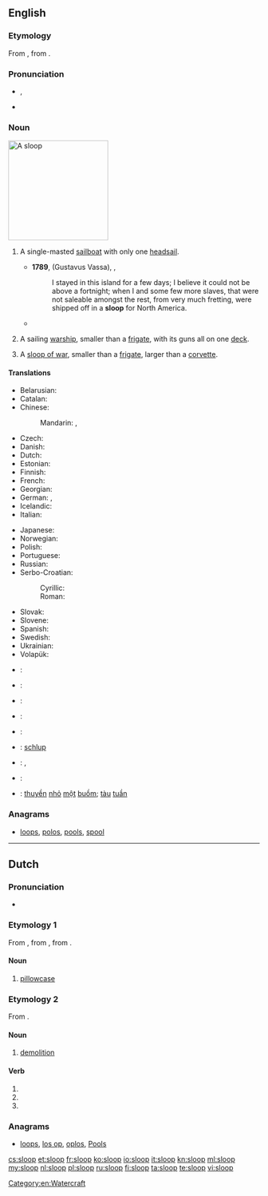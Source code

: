 ==English==
{{wikipedia}}

===Etymology===
From {{etyl|nl|en}} {{term|sloep||lang=nl}}, from {{etyl|dum|en}} {{term|sloepen||lang=dum|to glide}}.

===Pronunciation===
* {{enPR|slo͞op}}, {{IPA|/sluːp/}}
* {{rhymes|uːp}}

===Noun===
[[Image:Rigging-sloop-berm.svg|thumb|200px|A sloop]]
{{en-noun}}

# {{label|en|nautical}} A single-masted [[sailboat]] with only one [[headsail]].
#* '''1789''', {{w|Olaudah Equiano}} (Gustavus Vassa), ''{{w|The Interesting Narrative of the Life of Olaudah Equiano}}'',
#*: I stayed in this island for a few days; I believe it could not be above a fortnight; when I and some few more slaves, that were not saleable amongst the rest, from very much fretting, were shipped off in a '''sloop''' for North America.
#*{{quote-book|year=1898|author={{w|Winston Churchill (novelist)|Winston Churchill}}
|title={{w|The Celebrity}}|chapter=10
|passage=Mr. Cooke had had a '''sloop''' yacht built at Far Harbor, the completion of which had been delayed, and which was but just delivered.}}
# {{label|en|military}} A sailing [[warship]], smaller than a [[frigate]], with its guns all on one [[deck]].
# A [[sloop of war]], smaller than a [[frigate]], larger than a [[corvette]].

====Translations====
{{trans-top|single-masted sailboat}}
* Belarusian: {{t|be|шлюп|m|tr=šljup|sc=Cyrl}}
* Catalan: {{t|ca|sloop|m}}
* Chinese:
*: Mandarin: {{t|cmn|單桅帆船|sc=Hani}}, {{t|cmn|单桅帆船|tr=dānwéi fánchuán|sc=Hani}}
* Czech: {{t|cs|šalupa|f}}
* Danish: {{t|da|slup}}
* Dutch: {{t+|nl|sloep|m|f}}
* Estonian: {{t|et|luup}}
* Finnish: {{t+|fi|sluuppi}}
* French: {{t+|fr|sloop|m}}
* Georgian: {{t|ka|კანჯო|sc=Geor}}
* German: {{t|de|Slup|f}}, {{t+|de|Schaluppe|f}}
* Icelandic: {{t|is|slúppa}}
* Italian: {{t+|it|sloop|m}}
{{trans-mid}}
* Japanese: {{t|ja|スループ|tr=surūpu}}
* Norwegian: {{t|no|slupp}}
* Polish: {{t+|pl|slup|m}}
* Portuguese: {{t|pt|chalupa|f}}
* Russian: {{t+|ru|шлюп|m|tr=šljup}}
* Serbo-Croatian:
*: Cyrillic: {{t|sh|слуп|m|sc=Cyrl}}
*: Roman: {{t|sh|slup|m}}
* Slovak: {{t|sk|šalupa|f}}
* Slovene: {{t|sl|slup|m}}
* Spanish: {{t|es|balandra|f}}
* Swedish: {{t|sv|slup}}
* Ukrainian: {{t|uk|шлюп|m|tr=šljup}}
* Volapük: {{t+|vo|jalup}}
{{trans-bottom}}

{{checktrans-top}}
* {{ttbc|ca}}: {{t|ca|balandra|f}}
* {{ttbc|da}}: {{t|da|slup}}
* {{ttbc|is}}: {{t|is|slúppa}}
* {{ttbc|it}}: {{t+|it|corvetta|f}}
{{trans-mid}}
* {{ttbc|no}}: {{t|no|slupp}}
* {{ttbc|nds}}: [[schlup]]
* {{ttbc|es}}: {{t|es|balandra|f}}, {{t+|es|chalupa|f}}
* {{ttbc|sv}}: {{t|sv|slup}}
* {{ttbc|vi}}: [[thuyền]] [[nhỏ]] [[một]] [[buồm]]; [[tàu]] [[tuần]] {{t+|vi|tra}}
{{trans-bottom}}

===Anagrams===
* [[loops#English|loops]], [[polos#English|polos]], [[pools#English|pools]], [[spool#English|spool]]

[[Category:en:Watercraft]]

----

==Dutch==

===Pronunciation===
* {{audio|Nl-sloop.ogg|Audio}}

===Etymology 1===
From {{etyl|dum|nl}} {{term/t|dum|slope}}, from {{etyl|odt|nl}} {{term/t|odt|*slōpa}}, from {{etyl|gem-pro|nl}} {{term/t|gem-pro|*slaupǭ}}.

====Noun====
{{nl-noun|c|-en|sloopje}}

# [[pillowcase]]

===Etymology 2===
From {{term/t|nl|slopen}}.

====Noun====
{{nl-noun|m|-|-}}

# [[demolition]]

====Verb====
{{nl-verb-form}}

# {{nl-verb form of|n=sg|t=past|m=ind|sluipen}}
# {{nl-verb form of|p=1|n=sg|t=pres|m=ind|slopen}}
# {{nl-verb form of|m=imp|slopen}}

===Anagrams===
* [[loops#Dutch|loops]], [[los op#Dutch|los op]], [[oplos#Dutch|oplos]], [[Pools#Dutch|Pools]]

[[cs:sloop]]
[[et:sloop]]
[[fr:sloop]]
[[ko:sloop]]
[[io:sloop]]
[[it:sloop]]
[[kn:sloop]]
[[ml:sloop]]
[[my:sloop]]
[[nl:sloop]]
[[pl:sloop]]
[[ru:sloop]]
[[fi:sloop]]
[[ta:sloop]]
[[te:sloop]]
[[vi:sloop]]